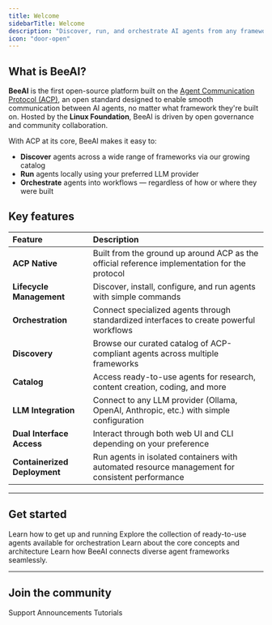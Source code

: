 ```yaml
---
title: Welcome
sidebarTitle: Welcome
description: "Discover, run, and orchestrate AI agents from any framework"
icon: "door-open"
---
```


## What is BeeAI?

**BeeAI** is the first open-source platform built on the [Agent Communication Protocol (ACP)](https://agentcommunicationprotocol.dev/), an open standard designed to enable smooth communication between AI agents, no matter what framework they're built on. Hosted by the **Linux Foundation**, BeeAI is driven by open governance and community collaboration.

With ACP at its core, BeeAI makes it easy to:
- **Discover** agents across a wide range of frameworks via our growing catalog  
- **Run** agents locally using your preferred LLM provider  
- **Orchestrate** agents into workflows — regardless of how or where they were built

## Key features

| Feature                 | Description                                                                                                                                                                                          |
| :---------------------  | :--------------------------------------------------------------------------------------------------------------------------------------------------------------------------------------------------- |
| **ACP Native**  | Built from the ground up around ACP as the official reference implementation for the protocol                                                                  |
| **Lifecycle Management** | Discover, install, configure, and run agents with simple commands             |
| **Orchestration** | Connect specialized agents through standardized interfaces to create powerful workflows                                                               |
| **Discovery**     | Browse our curated catalog of ACP-compliant agents across multiple frameworks                                                     |
| **Catalog**       | Access ready-to-use agents for research, content creation, coding, and more                                                               |
| **LLM Integration** | Connect to any LLM provider (Ollama, OpenAI, Anthropic, etc.) with simple configuration              |
| **Dual Interface Access** | Interact through both web UI and CLI depending on your preference           |
| **Containerized Deployment** | Run agents in isolated containers with automated resource management for consistent performance |

---

## Get started

<CardGroup cols={2}>
  <Card title="Quickstart" icon="rocket" href="/introduction/quickstart">
    Learn how to get up and running
  </Card>
  <Card title="Agent Library" icon="robot" href="https://beeai.dev/agents">
    Explore the collection of ready-to-use agents available for orchestration
  </Card>
  <Card title="Architecture" icon="sitemap" href="/concepts/architecture">
    Learn about the core concepts and architecture
  </Card>
  <Card
    title="Agent Communication Protocol"
    icon="network-wired"
    href="https://agentcommunicationprotocol.dev"
  >
    Learn how BeeAI connects diverse agent frameworks seamlessly.
  </Card>
</CardGroup>

---

## Join the community

<CardGroup cols={3}>
  <Card title="Discord" icon="discord" href="https://discord.gg/NradeA6ZNF">
    Support
  </Card>
  <Card
    title="Bluesky"
    icon="bluesky"
    href="https://bsky.app/profile/beeaiagents.bsky.social"
  >
    Announcements
  </Card>
  <Card title="Youtube" icon="youtube" href="https://youtube.com/@BeeAIAgents">
    Tutorials
  </Card>
</CardGroup>

